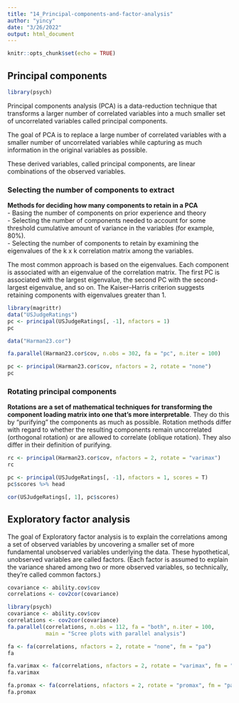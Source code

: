 ```yaml
---
title: "14_Principal-components-and-factor-analysis"
author: "yincy"
date: "3/26/2022"
output: html_document
---
```


```r
knitr::opts_chunk$set(echo = TRUE)
```

## Principal components 
```r
library(psych)
```

Principal components analysis (PCA) is a data-reduction technique that transforms a larger number of correlated variables into a much smaller set of uncorrelated variables called principal components.  

The goal of PCA is to replace a large number of correlated variables with a smaller number of uncorrelated variables while capturing as much information in the original variables as possible.  

These derived variables, called principal components, are linear combinations of the observed variables.  


### Selecting the number of components to extract
**Methods for deciding how many components to retain in a PCA**  
- Basing the number of components on prior experience and theory  
- Selecting the number of components needed to account for some threshold cumulative amount of variance in the variables (for example, 80%).  
- Selecting the number of components to retain by examining the eigenvalues of the k x k correlation matrix among the variables.  

The most common approach is based on the eigenvalues. Each component is associated with an eigenvalue of the correlation matrix. The first PC is associated with the largest eigenvalue, the second PC with the second-largest eigenvalue, and so on. The Kaiser–Harris criterion suggests retaining components with eigenvalues greater than 1.  

```r
library(magrittr)
data("USJudgeRatings")
pc <- principal(USJudgeRatings[, -1], nfactors = 1)
pc
```


```r
data("Harman23.cor")
```

```r
fa.parallel(Harman23.cor$cov, n.obs = 302, fa = "pc", n.iter = 100)
```

```r
pc <- principal(Harman23.cor$cov, nfactors = 2, rotate = "none")
pc
```


### Rotating principal components
**Rotations are a set of mathematical techniques for transforming the component loading matrix into one that's more interpretable**. They do this by “purifying” the components as much as possible. Rotation methods differ with regard to whether the resulting components remain uncorrelated (orthogonal rotation) or are allowed to correlate (oblique rotation). They also differ in their definition of purifying.  

```r
rc <- principal(Harman23.cor$cov, nfactors = 2, rotate = "varimax")
rc
```

```r
pc <- principal(USJudgeRatings[, -1], nfactors = 1, scores = T)
pc$scores %>% head
```

```r
cor(USJudgeRatings[, 1], pc$scores)
```


## Exploratory factor analysis
The goal of Exploratory factor analysis is to explain the correlations among a set of observed variables by uncovering a smaller set of more fundamental unobserved variables underlying the data. These hypothetical, unobserved variables are called factors. (Each factor is assumed to explain the variance shared among two or more observed variables, so technically, they’re called common factors.)  


```r
covariance <- ability.cov$cov
correlations <- cov2cor(covariance)
```

```r
library(psych)
covariance <- ability.cov$cov
correlations <- cov2cor(covariance)
fa.parallel(correlations, n.obs = 112, fa = "both", n.iter = 100, 
            main = "Scree plots with parallel analysis")
```

```r
fa <- fa(correlations, nfactors = 2, rotate = "none", fm = "pa")
fa
```


```r
fa.varimax <- fa(correlations, nfactors = 2, rotate = "varimax", fm = "pa")
fa.varimax
```

```r
fa.promax <- fa(correlations, nfactors = 2, rotate = "promax", fm = "pa")
fa.promax
```








